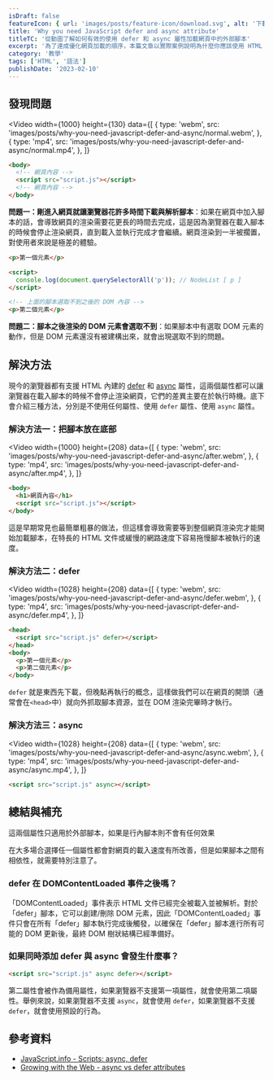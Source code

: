 ```yaml
---
isDraft: false
featureIcon: { url: 'images/posts/feature-icon/download.svg', alt: '下載符號' }
title: 'Why you need JavaScript defer and async attribute'
titleTC: '從動圖了解如何有效的使用 defer 和 async 屬性加載網頁中的外部腳本'
excerpt: '為了達成優化網頁加載的順序，本篇文章以實際案例說明為什麼你應該使用 HTML 內建的 `defer` 和 `async` 屬性，先從問題點出發再來到三種解決方案與比對。'
category: '教學'
tags: ['HTML', '語法']
publishDate: '2023-02-10'
---
```


## 發現問題

<Video
  width={1000}
  height={130}
  data={[
    {
      type: 'webm',
      src: 'images/posts/why-you-need-javascript-defer-and-async/normal.webm',
    },
    {
      type: 'mp4',
      src: 'images/posts/why-you-need-javascript-defer-and-async/normal.mp4',
    },
  ]}
></Video>

```html
<body>
  <!-- 網頁內容 -->
  <script src="script.js"></script>
  <!-- 網頁內容 -->
</body>
```

**問題一：剛進入網頁就讓瀏覽器花許多時間下載與解析腳本**：如果在網頁中加入腳本的話，會導致網頁的渲染需要花更長的時間去完成，這是因為瀏覽器在載入腳本的時候會停止渲染網頁，直到載入並執行完成才會繼續。網頁渲染到一半被擱置，對使用者來說是極差的體驗。

```html
<p>第一個元素</p>

<script>
  console.log(document.querySelectorAll('p')); // NodeList [ p ]
</script>

<!-- 上面的腳本選取不到之後的 DOM 內容 -->
<p>第二個元素</p>
```

**問題二：腳本之後渲染的 DOM 元素會選取不到**：如果腳本中有選取 DOM 元素的動作，但是 DOM 元素還沒有被建構出來，就會出現選取不到的問題。

## 解決方法

現今的瀏覽器都有支援 HTML 內建的 [defer](https://caniuse.com/?search=defer) 和 [async](https://caniuse.com/script-async) 屬性，這兩個屬性都可以讓瀏覽器在載入腳本的時候不會停止渲染網頁，它們的差異主要在於執行時機。底下會介紹三種方法，分別是不使用任何屬性、使用 `defer` 屬性、使用 `async` 屬性。

### 解決方法一：把腳本放在底部

<Video
  width={1000}
  height={208}
  data={[
    {
      type: 'webm',
      src: 'images/posts/why-you-need-javascript-defer-and-async/after.webm',
    },
    {
      type: 'mp4',
      src: 'images/posts/why-you-need-javascript-defer-and-async/after.mp4',
    },
  ]}
></Video>

```html
<body>
  <h1>網頁內容</h1>
  <script src="script.js"></script>
</body>
```

這是早期常見也最簡單粗暴的做法，但這樣會導致需要等到整個網頁渲染完才能開始加載腳本，在特長的 HTML 文件或緩慢的網路速度下容易拖慢腳本被執行的速度。

### 解決方法二：defer

<Video
  width={1028}
  height={208}
  data={[
    {
      type: 'webm',
      src: 'images/posts/why-you-need-javascript-defer-and-async/defer.webm',
    },
    {
      type: 'mp4',
      src: 'images/posts/why-you-need-javascript-defer-and-async/defer.mp4',
    },
  ]}
></Video>

```html
<head>
  <script src="script.js" defer></script>
</head>
<body>
  <p>第一個元素</p>
  <p>第二個元素</p>
</body>
```

`defer` 就是東西先下載，但晚點再執行的概念，這樣做我們可以在網頁的開頭（通常會在`<head>`中）就向外抓取腳本資源，並在 DOM 渲染完畢時才執行。

### 解決方法三：async

<Video
  width={1028}
  height={208}
  data={[
    {
      type: 'webm',
      src: 'images/posts/why-you-need-javascript-defer-and-async/async.webm',
    },
    {
      type: 'mp4',
      src: 'images/posts/why-you-need-javascript-defer-and-async/async.mp4',
    },
  ]}
></Video>

```html
<script src="script.js" async></script>
```

## 總結與補充

<Info type="warning">這兩個屬性只適用於外部腳本，如果是行內腳本則不會有任何效果</Info>

在大多場合選擇任一個屬性都會對網頁的載入速度有所改善，但是如果腳本之間有相依性，就需要特別注意了。

### defer 在 DOMContentLoaded 事件之後嗎？

「DOMContentLoaded」事件表示 HTML 文件已經完全被載入並被解析。對於「defer」腳本，它可以創建/刪除 DOM 元素，因此「DOMContentLoaded」事件只會在所有「defer」腳本執行完成後觸發，以確保在「defer」腳本進行所有可能的 DOM 更新後，最終 DOM 樹狀結構已經準備好。

### 如果同時添加 defer 與 async 會發生什麼事？

```html
<script src="script.js" async defer></script>
```

第二屬性會被作為備用屬性，如果瀏覽器不支援第一項屬性，就會使用第二項屬性。舉例來說，如果瀏覽器不支援 `async`，就會使用 `defer`，如果瀏覽器不支援 `defer`，就會使用預設的行為。

## 參考資料

- [JavaScript.info - Scripts: async, defer](https://javascript.info/script-async-defer)
- [Growing with the Web - async vs defer attributes](https://www.growingwiththeweb.com/2014/02/async-vs-defer-attributes.html#script)
